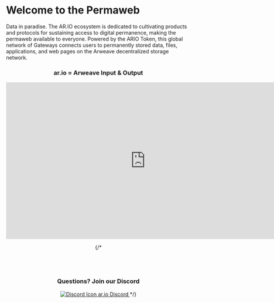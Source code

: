 
<HeroPattern />

# Welcome to the Permaweb

Data in paradise. The AR.IO ecosystem is dedicated to cultivating products and protocols for sustaining access to digital permanence, making the permaweb available to everyone. Powered by the ARIO Token, this global network of Gateways connects users to permanently stored data, files, applications, and web pages on the Arweave decentralized storage network.

<Resources />


<center>
<h3>ar.io = Arweave Input & Output</h3>
<div className="video-container">
<iframe width="760" height="428" src="https://www.youtube.com/embed/6HJc4_OYVMQ" title="What and Why AR.IO? | AR.IO 101" frameBorder="0" allow="accelerometer; autoplay; clipboard-write; encrypted-media; gyroscope; picture-in-picture; web-share" allowFullScreen></iframe>
</div>

{/* <br></br>
<br></br>

<h3>Questions? Join our Discord</h3>

<a href="https://discord.gg/7zUPfN4D6g" target="_self" className="discord-container">
    <img className="discord-logo-home" src="https://arweave.net/Ygo0rdX1H9CmxPxS8fNnezSPRROCDbm0CsJq2U5c43k" alt="Discord Icon" ></img>
    <span className="discord-button-text">ar.io Discord</span>
</a> */}

</center>
